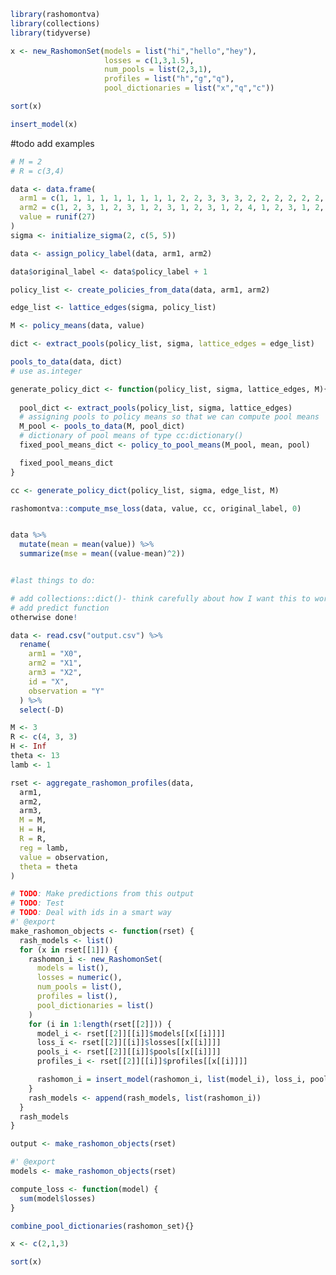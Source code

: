 ```r
library(rashomontva)
library(collections)
library(tidyverse)
```

```r
x <- new_RashomonSet(models = list("hi","hello","hey"),
                     losses = c(1,3,1.5),
                     num_pools = list(2,3,1),
                     profiles = list("h","g","q"),
                     pool_dictionaries = list("x","q","c"))

sort(x)

insert_model(x)

```
#todo add examples

```r
# M = 2
# R = c(3,4)

data <- data.frame(
  arm1 = c(1, 1, 1, 1, 1, 1, 1, 1, 1, 2, 2, 3, 3, 3, 2, 2, 2, 2, 2, 2, 3, 3, 3, 3, 3, 3, 3),
  arm2 = c(1, 2, 3, 1, 2, 3, 1, 2, 3, 1, 2, 3, 1, 2, 4, 1, 2, 3, 1, 2, 3, 4, 2, 4, 1, 2, 4),
  value = runif(27)
)
sigma <- initialize_sigma(2, c(5, 5))

data <- assign_policy_label(data, arm1, arm2)

data$original_label <- data$policy_label + 1

policy_list <- create_policies_from_data(data, arm1, arm2)

edge_list <- lattice_edges(sigma, policy_list)

M <- policy_means(data, value)

dict <- extract_pools(policy_list, sigma, lattice_edges = edge_list)

pools_to_data(data, dict)
# use as.integer

generate_policy_dict <- function(policy_list, sigma, lattice_edges, M){
  
  pool_dict <- extract_pools(policy_list, sigma, lattice_edges)
  # assigning pools to policy means so that we can compute pool means
  M_pool <- pools_to_data(M, pool_dict)
  # dictionary of pool means of type cc:dictionary()
  fixed_pool_means_dict <- policy_to_pool_means(M_pool, mean, pool)

  fixed_pool_means_dict
}

cc <- generate_policy_dict(policy_list, sigma, edge_list, M)

rashomontva::compute_mse_loss(data, value, cc, original_label, 0)


data %>% 
  mutate(mean = mean(value)) %>% 
  summarize(mse = mean((value-mean)^2))


#last things to do: 

# add collections::dict()- think carefully about how I want this to work
# add predict function
otherwise done!
```

```r
data <- read.csv("output.csv") %>%
  rename(
    arm1 = "X0",
    arm2 = "X1",
    arm3 = "X2",
    id = "X",
    observation = "Y"
  ) %>%
  select(-D)

M <- 3
R <- c(4, 3, 3)
H <- Inf
theta <- 13
lamb <- 1

rset <- aggregate_rashomon_profiles(data,
  arm1,
  arm2,
  arm3,
  M = M,
  H = H,
  R = R,
  reg = lamb,
  value = observation,
  theta = theta
)

# TODO: Make predictions from this output
# TODO: Test
# TODO: Deal with ids in a smart way
#' @export
make_rashomon_objects <- function(rset) {
  rash_models <- list()
  for (x in rset[[1]]) {
    rashomon_i <- new_RashomonSet(
      models = list(),
      losses = numeric(),
      num_pools = list(),
      profiles = list(),
      pool_dictionaries = list()
    )
    for (i in 1:length(rset[[2]])) {
      model_i <- rset[[2]][[i]]$models[[x[[i]]]]
      loss_i <- rset[[2]][[i]]$losses[[x[[i]]]]
      pools_i <- rset[[2]][[i]]$pools[[x[[i]]]]
      profiles_i <- rset[[2]][[i]]$profiles[[x[[i]]]]

      rashomon_i = insert_model(rashomon_i, list(model_i), loss_i, pools_i, list(profiles_i), NA)
    }
    rash_models <- append(rash_models, list(rashomon_i))
  }
  rash_models
}

output <- make_rashomon_objects(rset)

#' @export
models <- make_rashomon_objects(rset)

compute_loss <- function(model) {
  sum(model$losses)
}
```

```r

combine_pool_dictionaries(rashomon_set){}

x <- c(2,1,3)

sort(x)
```
